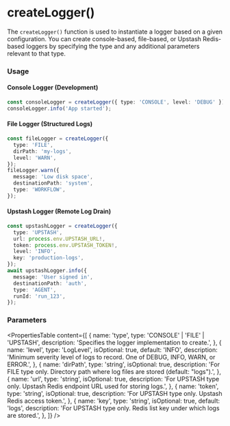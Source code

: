 # createLogger()

The `createLogger()` function is used to instantiate a logger based on a given configuration. You can create console-based, file-based, or Upstash Redis-based loggers by specifying the type and any additional parameters relevant to that type.

### Usage

#### Console Logger (Development)

```typescript showLineNumbers copy
const consoleLogger = createLogger({ type: 'CONSOLE', level: 'DEBUG' });
consoleLogger.info('App started');
```

#### File Logger (Structured Logs)

```typescript showLineNumbers copy
const fileLogger = createLogger({
  type: 'FILE',
  dirPath: 'my-logs',
  level: 'WARN',
});
fileLogger.warn({
  message: 'Low disk space',
  destinationPath: 'system',
  type: 'WORKFLOW',
});
```

#### Upstash Logger (Remote Log Drain)

```typescript showLineNumbers copy
const upstashLogger = createLogger({
  type: 'UPSTASH',
  url: process.env.UPSTASH_URL!,
  token: process.env.UPSTASH_TOKEN!,
  level: 'INFO',
  key: 'production-logs',
});
await upstashLogger.info({
  message: 'User signed in',
  destinationPath: 'auth',
  type: 'AGENT',
  runId: 'run_123',
});
```

### Parameters

<PropertiesTable
  content={[
    {
      name: 'type',
      type: 'CONSOLE' | 'FILE' | 'UPSTASH',
      description: 'Specifies the logger implementation to create.',
    },
    {
      name: 'level',
      type: 'LogLevel',
      isOptional: true,
      default: 'INFO',
      description: 'Minimum severity level of logs to record. One of DEBUG, INFO, WARN, or ERROR.',
    },
    {
      name: 'dirPath',
      type: 'string',
      isOptional: true,
      description: 'For FILE type only. Directory path where log files are stored (default: "logs").',
    },
    {
      name: 'url',
      type: 'string',
      isOptional: true,
      description: 'For UPSTASH type only. Upstash Redis endpoint URL used for storing logs.',
    },
    {
      name: 'token',
      type: 'string',
      isOptional: true,
      description: 'For UPSTASH type only. Upstash Redis access token.',
    },
    {
      name: 'key',
      type: 'string',
      isOptional: true,
      default: 'logs',
      description: 'For UPSTASH type only. Redis list key under which logs are stored.',
    },
  ]}
/>
